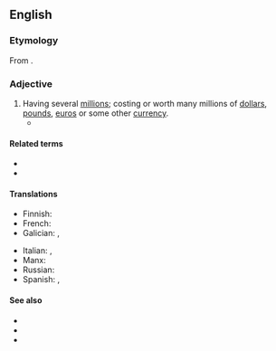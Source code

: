 {{also|multi-million}}
==English==

===Etymology===
From {{prefix|en|multi|million}}.

===Adjective===
{{head|en|adjective}}

# Having several [[million]]s; costing or worth many millions of [[dollar]]s, [[pound]]s, [[euro]]s or some other [[currency]]. 
#* {{quote-journal
|lang=en
|date=April 6, 2017
|author=Samira Shackle
|title=On the frontline with Karachi’s ambulance drivers
|work=the Guardian
|url=https://www.theguardian.com/world/2017/apr/06/on-the-frontline-with-karachis-ambulance-drivers
|page=
|passage=Edhi lived in a humble, ascetic way, even as his charity became a '''multimillion'''-pound enterprise.}}

====Related terms====
* {{l|en|multimillionaire}}
* {{l|en|million}}

====Translations====
{{trans-top|having more than 2,000,000 in the million range.}}
* Finnish: {{t|fi|monimiljoonainen}}
* French: {{t+|fr|multimillionnaire|m|f}}
* Galician: {{t|gl|multimillonario|m}}, {{t|gl|multimillonaria|f}}
{{trans-mid}}
* Italian: {{t|it|multimilionario|m}}, {{t|it|multimilionaria|f}}
* Manx: {{t|gv|yl-villioonagh}}
* Russian: {{t+|ru|многомиллио́нный}}
* Spanish: {{t+|es|multimillonario|m}}, {{t|es|multimillonaria|f}}
{{trans-bottom}}

====See also====
* {{l|en|megamillion}}
* {{l|en|supermillion}}
* {{l|en|billion}}